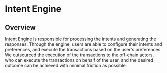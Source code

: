 # Intent Engine

## Overview

[Intent Engine](/features/intent-engine) is responsible for processing the intents and generating the responses.
Through the engine, users are able to configure their intents and preferences, and execute the transactions based on the user's preferences.
We outsourced the execution of the transactions to the off-chain actors, who can execute the transactions on behalf of the user, and the desired outcome can be achieved with minimal friction as possible.
